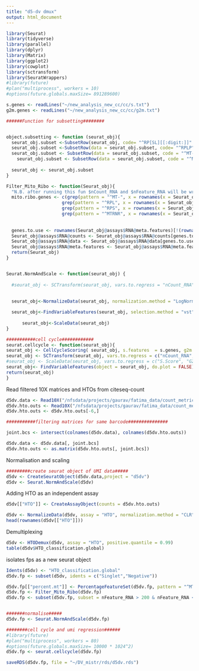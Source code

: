```yaml
---
title: "d5-dv dmux"
output: html_document
---
```



```r
library(Seurat)
library(tidyverse)
library(parallel)
library(dplyr)
library(Matrix)
library(ggplot2)
library(cowplot)
library(sctransform)
library(SeuratWrappers)
#library(future)
#plan("multiprocess", workers = 10)
#options(future.globals.maxSize= 891289600)

```


```r

s.genes <- readLines("~/new_analysis_new_cc/cc/s.txt")
g2m.genes <- readLines("~/new_analysis_new_cc/cc/g2m.txt")

######Function for subsetting########


object.subsetting <- function (seurat_obj){
  seurat_obj.subset <-SubsetRow(seurat_obj, code= "^RP[SL][[:digit:]]"  , invert = TRUE)
  seurat_obj.subset <-SubsetRow(data = seurat_obj.subset, code= "^RPLP"  , invert = TRUE)
  seurat_obj.subset <- SubsetRow(data = seurat_obj.subset, code = "^MT-" , invert = TRUE)
    seurat_obj.subset <- SubsetRow(data = seurat_obj.subset, code = "^MTRNR" , invert = TRUE)
  
  seurat_obj <- seurat_obj.subset
}

Filter_Mito_Ribo <- function(Seurat_obj){
  "N.B. after running this fun $nCount_RNA and $nFeature_RNA will be wrong"
  mito.ribo.genes <- c(grep(pattern = "^MT-", x = rownames(x = Seurat_obj@assays$RNA@meta.features), value = T, ignore.case = T), 
                     grep(pattern = "^RPL", x = rownames(x = Seurat_obj@assays$RNA@meta.features), value = T, ignore.case = T),
                     grep(pattern = "^RPS", x = rownames(x = Seurat_obj@assays$RNA@meta.features), value = T, ignore.case = T),
                     grep(pattern = "^MTRNR", x = rownames(x = Seurat_obj@assays$RNA@meta.features), value = T, ignore.case = T))
                  
                    
  genes.to.use <- rownames(Seurat_obj@assays$RNA@meta.features)[!(rownames(Seurat_obj@assays$RNA@meta.features) %in% mito.ribo.genes)]
  Seurat_obj@assays$RNA@counts <- Seurat_obj@assays$RNA@counts[genes.to.use,]
  Seurat_obj@assays$RNA@data <- Seurat_obj@assays$RNA@data[genes.to.use,]
  Seurat_obj@assays$RNA@meta.features <- Seurat_obj@assays$RNA@meta.features[genes.to.use,]
  return(Seurat_obj)
}


Seurat.NormAndScale <- function(seurat_obj) {
  
  #seurat_obj <- SCTransform(seurat_obj, vars.to.regress = "nCount_RNA", verbose = FALSE)
  
  
  seurat_obj<-NormalizeData(seurat_obj, normalization.method = "LogNormalize", scale.factor = 1e4)

  seurat_obj<-FindVariableFeatures(seurat_obj, selection.method = "vst", nfeatures = 2000, do.plot=F)
  
      seurat_obj<-ScaleData(seurat_obj)
}

###########cell cycle############
seurat.cellcycle <- function(seurat_obj){
seurat_obj <- CellCycleScoring( seurat_obj, s.features  = s.genes, g2m.features = g2m.genes, set.ident = FALSE)
seurat_obj <- SCTransform(seurat_obj, vars.to.regress = c("nCount_RNA","S.Score", "G2M.Score"), verbose = FALSE)
#seurat_obj <- ScaleData(seurat_obj, vars.to.regress = c("S.Score", "G2M.Score"), features = rownames(seurat_obj))
seurat_obj<- FindVariableFeatures(object = seurat_obj, do.plot = FALSE)
return(seurat_obj)
}
```



Read filtered 10X matrices and HTOs from citeseq-count
```r
d5dv.data <- Read10X("/nfsdata/projects/gaurav/fatima_data/count_metrices/5d/filtered_feature_bc_matrix/",strip.suffix = T)
d5dv.hto.outs <- Read10X("/nfsdata/projects/gaurav/fatima_data/count_metrices/5d/umi_count/",gene.column=1)
d5dv.hto.outs <- d5dv.hto.outs[-6,]

```



```r
###########filtering matrices for same barcode###############

joint.bcs <- intersect(colnames(d5dv.data), colnames(d5dv.hto.outs))

d5dv.data <- d5dv.data[, joint.bcs]
d5dv.hto.outs <- as.matrix(d5dv.hto.outs[, joint.bcs])


```

Normalisation and scaling


```r
#########create seurat object of UMI data#####
d5dv <- CreateSeuratObject(d5dv.data,project = "d5dv")
d5dv <- Seurat.NormAndScale(d5dv)
```


Adding HTO as an independent assay

```r

d5dv[["HTO"]] <- CreateAssayObject(counts = d5dv.hto.outs)

d5dv <- NormalizeData(d5dv, assay = "HTO", normalization.method = "CLR")
head(rownames(d5dv[["HTO"]]))
```


Demultiplexing

```r
d5dv <- HTODemux(d5dv, assay = "HTO", positive.quantile = 0.99)
table(d5dv$HTO_classification.global)
```
isolates fps as a new seurat object

```r
Idents(d5dv) <- "HTO_classification.global"
d5dv.fp <- subset(d5dv, idents = c("Singlet","Negative"))
```


```r
d5dv.fp[["percent.mt"]] <- PercentageFeatureSet(d5dv.fp, pattern = "^MT-")
d5dv.fp <- Filter_Mito_Ribo(d5dv.fp)
d5dv.fp <- subset(d5dv.fp, subset = nFeature_RNA > 200 & nFeature_RNA < 7000 & percent.mt < 15)


#######normalise#####
d5dv.fp <- Seurat.NormAndScale(d5dv.fp)

########cell cycle and umi regression######
#library(future)
#plan("multiprocess", workers = 80)
#options(future.globals.maxSize= 10000 * 1024^2)
d5dv.fp <- seurat.cellcycle(d5dv.fp)

saveRDS(d5dv.fp, file = "~/DV_mistr/rds/d5dv.rds")
```


